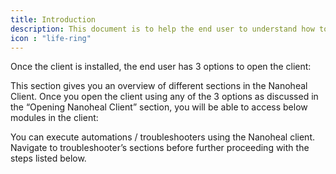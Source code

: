 ---
title: Introduction
description: This document is to help the end user to understand how to use the Nanoheal client, Once the client is installed on the end user machine, this document can be used to refer and understand how to use the client. The document is broadly classified into three sections,
icon : "life-ring" 
---


<Card title="Opening Nanoheal Client" icon="square-1" href="https://nano.mintlify.app/Client/openclient">

   Once the client is installed, the end user has 3 options to open the client:
  </Card>
  
  <Card title="Client UI and Different Sections" icon="square-2" href="https://nano.mintlify.app/Client/clientuisection">

  This section gives you an overview of different sections in the Nanoheal Client. Once you open the client using any of the 3 options as discussed in the “Opening Nanoheal Client” section, you will be able to access below modules in the client:
  </Card>

  <Card title="Automation Execution" icon="square-3" href="https://nano.mintlify.app/api-reference/notif">

  You can execute automations / troubleshooters using the Nanoheal client. Navigate to troubleshooter’s sections before further proceeding with the steps listed below.
  </Card>